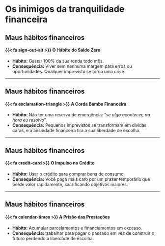
# Os inimigos da tranquilidade financeira {#educacao}

## Maus hábitos financeiros

#### [{{< fa sign-out-alt >}} O Hábito do Saldo Zero]{.orange}
- **Hábito:** Gastar 100% da sua renda todo mês.
- **Consequência:** Viver sem nenhuma margem para erros ou oportunidades. Qualquer imprevisto se torna uma crise.

---

## Maus hábitos financeiros

#### [{{< fa exclamation-triangle >}} A Corda Bamba Financeira]{.purple}
  - **Hábito:** Não ter uma reserva de emergência: "*se algo acontecer, na hora eu resolvo*".
  - **Consequência:** Pequenos imprevistos se transformam em dívidas caras, e a ansiedade financeira tira a sua liberdade de escolha.

---

## Maus hábitos financeiros

#### [{{< fa credit-card >}} O Impulso no Crédito]{.brown}
- **Hábito:** Usar o crédito para comprar bens de consumo.
- **Consequência:** Você paga mais caro por um prazer temporário que perde valor rapidamente, sacrificando objetivos maiores.

---

## Maus hábitos financeiros

#### [{{< fa calendar-times >}} A Prisão das Prestações]{.red}
- **Hábito:** Acumular parcelamentos e financiamentos em excesso.
- **Consequência:** trabalhar para pagar o passado em vez de construir o futuro perdendo a liberdade de escolha.
